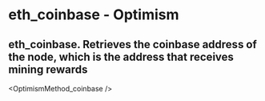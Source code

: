 # eth_coinbase  - Optimism

## eth_coinbase.  Retrieves the coinbase address of the node, which is the address that receives mining rewards


<OptimismMethod_coinbase  />
